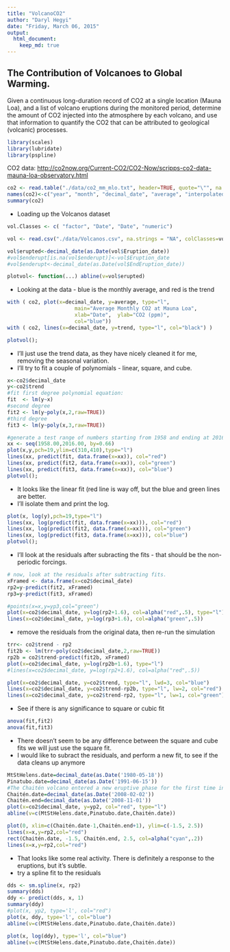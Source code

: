 ```yaml
---
title: "VolcanoCO2"
author: "Daryl Hegyi"
date: "Friday, March 06, 2015"
output: 
  html_document:
    keep_md: true
---
```

## The Contribution of Volcanoes to Global Warming.
Given a continuous long-duration record of CO2 at a single location (Mauna Loa), and a list of volcano eruptions during the monitored period, determine the amount of CO2 injected into the atmosphere by each volcano, and use that information to quantify the CO2 that can be attributed to geological (volcanic) processes.


```r
library(scales)
library(lubridate)
library(pspline)
```
CO2 data: <http://co2now.org/Current-CO2/CO2-Now/scripps-co2-data-mauna-loa-observatory.html>
```r
co2 <- read.table("./data/co2_mm_mlo.txt", header=TRUE, quote="\"", na.strings = "-99.99")
names(co2)<-c("year", "month", "decimal_date", "average", "interpolated", "trend", "numdays")
summary(co2)
```
* Loading up the Volcanos dataset
```r

vol.Classes <- c( "factor", "Date", "Date", "numeric")

vol <- read.csv("./data/Volcanos.csv", na.strings = "NA", colClasses=vol.Classes)

vol$erupted<-decimal_date(as.Date(vol$Eruption_date))
#vol$enderupt[is.na(vol$enderupt)]<-vol$Eruption_date
#vol$enderupt<-decimal_date(as.Date(vol$EndEruption_date))

plotvol<- function(...) abline(v=vol$erupted)
```

* Looking at the data - blue is the monthly average, and red is the trend
```r
with ( co2, plot(x=decimal_date, y=average, type="l", 
					  main="Average Monthly CO2 at Mauna Loa", 
					  xlab="Date",  ylab="CO2 (ppm)",
					  col="blue"))
with ( co2, lines(x=decimal_date, y=trend, type="l", col="black") )

plotvol();

```
* I'll just use the trend data, as they have nicely cleaned it for me, removing the seasonal variation.
* I'll try to fit a couple of polynomials - linear, square, and cube.
```r
x<-co2$decimal_date
y<-co2$trend
#fit first degree polynomial equation:
fit  <- lm(y~x)
#second degree
fit2 <- lm(y~poly(x,2,raw=TRUE))
#third degree
fit3 <- lm(y~poly(x,3,raw=TRUE))

#generate a test range of numbers starting from 1958 and ending at 2016
xx <- seq(1958.00,2016.00, by=0.66)
plot(x,y,pch=19,ylim=c(310,410),type="l")
lines(xx, predict(fit, data.frame(x=xx)), col="red")
lines(xx, predict(fit2, data.frame(x=xx)), col="green")
lines(xx, predict(fit3, data.frame(x=xx)), col="blue")
plotvol();

```
* It looks like the linear fit (red line is way off, but the blue and green lines are better.
* I'll isolate them and print the log.
```r
plot(x, log(y),pch=19,type="l")
lines(xx, log(predict(fit, data.frame(x=xx))), col="red")
lines(xx, log(predict(fit2, data.frame(x=xx))), col="green")
lines(xx, log(predict(fit3, data.frame(x=xx))), col="blue")
plotvol();


```
* I'll look at the residuals after subracting the fits - that should be the non-periodic forcings. 
```r

# now, look at the residuals after subtracting fits.
xFramed <- data.frame(x=co2$decimal_date)
rp2=y-predict(fit2, xFramed)
rp3=y-predict(fit3, xFramed)

#points(x=x,y=yp3,col="green")
plot(x=co2$decimal_date, y=log(rp2+1.6), col=alpha("red",.5), type="l")
lines(x=co2$decimal_date, y=log(rp3+1.6), col=alpha("green",.5))

```
* remove the residuals from the original data, then re-run the simulation
```r
trr<- co2$trend - rp2
fit2b <- lm(trr~poly(co2$decimal_date,2,raw=TRUE))
rp2b = co2$trend-predict(fit2b, xFramed)
plot(x=co2$decimal_date, y=log(rp2b+1.6), type="l")
#lines(x=co2$decimal_date, y=log(rp2+1.6), col=alpha("red",.5))

plot(x=co2$decimal_date, y=co2$trend, type="l", lwd=3, col="blue")
lines(x=co2$decimal_date, y=co2$trend-rp2b, type="l", lw=2, col="red")
lines(x=co2$decimal_date, y=co2$trend-rp2, type="l", lw=1, col="green")

```
* See if there is any significance to square or cubic fit
```r
anova(fit,fit2)
anova(fit,fit3)

```
* There doesn't seem to be any difference between the square and cube fits
 we will just use the square fit.
* I would like to subract the residuals, and perform a new fit, to see if the data cleans up anymore
```r
MtStHelens.date=decimal_date(as.Date('1980-05-18'))
Pinatubo.date=decimal_date(as.Date('1991-06-15'))
#The Chaitén volcano entered a new eruptive phase for the first time in about 9,500 years on the morning of May 2, 2008 and continued until November 2008
Chaitén.date=decimal_date(as.Date('2008-02-02'))
Chaitén.end=decimal_date(as.Date('2008-11-01'))
plot(x=co2$decimal_date, y=yp2, col="red", type="l")
abline(v=c(MtStHelens.date,Pinatubo.date,Chaitén.date))

plot(0, xlim=c(Chaitén.date-1,Chaitén.end+1), ylim=c(-1.5, 2.5))
lines(x=x,y=rp2,col="red")
rect(Chaitén.date, -1.5, Chaitén.end, 2.5, col=alpha("cyan",.2))
lines(x=x,y=rp2,col="red")
```

* That looks like some real activity. There is definitely a response to the eruptions, but it's subtle.
* try a spline fit to the residuals
```r
dds <- sm.spline(x, rp2)
summary(dds)
ddy <- predict(dds, x, 1)
summary(ddy)
#plot(x, yp2, type='l', col="red")
plot(x, ddy, type='l', col="blue")
abline(v=c(MtStHelens.date,Pinatubo.date,Chaitén.date))

plot(x, log(ddy), type='l', col="blue")
abline(v=c(MtStHelens.date,Pinatubo.date,Chaitén.date))

```

